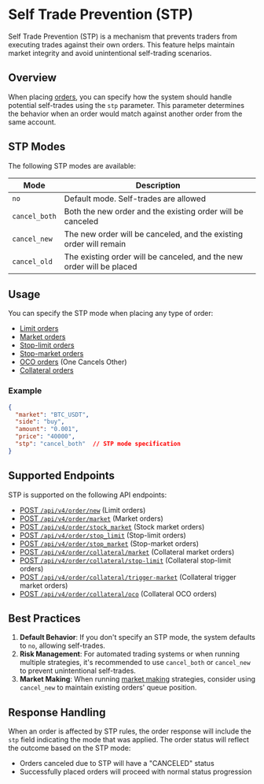 # Self Trade Prevention (STP)

Self Trade Prevention (STP) is a mechanism that prevents traders from executing trades against their own orders. This feature helps maintain market integrity and avoid unintentional self-trading scenarios.

## Overview

When placing [orders](./../glossary.md#orders), you can specify how the system should handle potential self-trades using the `stp` parameter. This parameter determines the behavior when an order would match against another order from the same account.

## STP Modes

The following STP modes are available:

| Mode | Description |
|------|-------------|
| `no` | Default mode. Self-trades are allowed |
| `cancel_both` | Both the new order and the existing order will be canceled |
| `cancel_new` | The new order will be canceled, and the existing order will remain |
| `cancel_old` | The existing order will be canceled, and the new order will be placed |

## Usage

You can specify the STP mode when placing any type of order:
- [Limit orders](./../glossary.md#limit-order)
- [Market orders](./../glossary.md#market-order)
- [Stop-limit orders](./../glossary.md#stop-limit-order)
- [Stop-market orders](./../glossary.md#stop-market-order)
- [OCO orders](./../glossary.md#oco-orders) (One Cancels Other)
- [Collateral orders](./../glossary.md#collateral)

### Example

```json
{
  "market": "BTC_USDT",
  "side": "buy",
  "amount": "0.001",
  "price": "40000",
  "stp": "cancel_both"  // STP mode specification
}
```

## Supported Endpoints

STP is supported on the following API endpoints:

- [POST `/api/v4/order/new`](../private/http-trade-v4#create-limit-order) (Limit orders)
- [POST `/api/v4/order/market`](../private/http-trade-v4#create-market-order) (Market orders)
- [POST `/api/v4/order/stock_market`](../private/http-trade-v4#create-buy-stock-market-order) (Stock market orders)
- [POST `/api/v4/order/stop_limit`](../private/http-trade-v4#create-stop-limit-order) (Stop-limit orders)
- [POST `/api/v4/order/stop_market`](../private/http-trade-v4#create-stop-market-order) (Stop-market orders)
- [POST `/api/v4/order/collateral/market`](../private/http-trade-v4#collateral-market-order) (Collateral market orders)
- [POST `/api/v4/order/collateral/stop-limit`](../private/http-trade-v4#collateral-stop-limit-order) (Collateral stop-limit orders)
- [POST `/api/v4/order/collateral/trigger-market`](../private/http-trade-v4#collateral-trigger-market-order) (Collateral trigger market orders)
- [POST `/api/v4/order/collateral/oco`](../private/http-trade-v4#create-collateral-oco-order) (Collateral OCO orders)

## Best Practices

1. **Default Behavior**: If you don't specify an STP mode, the system defaults to `no`, allowing self-trades.
2. **Risk Management**: For automated trading systems or when running multiple strategies, it's recommended to use `cancel_both` or `cancel_new` to prevent unintentional self-trades.
3. **Market Making**: When running [market making](./../glossary.md#maker) strategies, consider using `cancel_new` to maintain existing orders' queue position.

## Response Handling

When an order is affected by STP rules, the order response will include the `stp` field indicating the mode that was applied. The order status will reflect the outcome based on the STP mode:
- Orders canceled due to STP will have a "CANCELED" status
- Successfully placed orders will proceed with normal status progression
